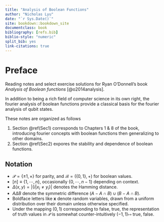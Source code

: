 ```yaml
---
title: "Analysis of Boolean Functions"
author: "Nicholas Lyu"
date: "`r Sys.Date()`"
site: bookdown::bookdown_site
documentclass: book
bibliography: [refs.bib]
biblio-style: "numeric"
split_bib: yes
link-citations: true
---
```


\usepackage{cancel}
\newcommand{\pd}[1]{\partial_{#1}}

\newcommand{\mbb}{\mathbb}
\newcommand{\mbf}{\mathbf}
\newcommand{\mrm}{\mathrm}
\newcommand{\mca}{\mathcal}
\newcommand{\mfk}{\mathfrak}

\newcommand{\tr}{\mrm{tr}} 
\newcommand{\df}{\dfrac}
\newcommand{\la}{\langle}
\newcommand{\ra}{\rangle}
\newcommand{\dag}{\dagger}

\newcommand{\Cl}{\mca C}
\newcommand{\Gr}{\mca G}
\newcommand{\Pf}{\mrm{Pf}}
\newcommand{\Pa}{\mca P}

\newcommand{\poly}{\mrm{poly}}
\newcommand{\B}{\mca B}
\newcommand{\P}{\mca P}
\newcommand{\R}{\mbb R}
\newcommand{\C}{\mbb C}
\newcommand{\F}{\mbb F}
\newcommand{\sgn}{\mrm{sgn}}

\newcommand{\Exp}{\mbb E}
\newcommand{\Var}{\mrm{Var}}
\newcommand{\Cov}{\mrm{Cov}}
\newcommand{\dist}{\mrm{dist}}
\newcommand{\maj}{\mrm{Maj}}
\newcommand{\Tribes}{\mrm{Tribes}}
\newcommand{\Inf}{\mrm{Inf}}



# Preface {-}
Reading notes and select exercise solutions for 
Ryan O'Donnell's book _Analysis of Boolean functions_ 
[@o2014analysis]. 

In addition to being a rich field of computer science in its own right, 
the fourier analysis of boolean functions provide a classical basis 
for the fourier analysis of qubit states. 

These notes are organized as follows

1. Section \@ref(Sec1) corresponds to Chapters 1 & 8 of the book, introducing 
    fourier concepts with boolean functions then generalizing to other domains. 
2. Section \@ref(Sec2) expores the stability and dependence of boolean functions. 

## Notation {-}

- $\P=\{\pm 1, \times\}$ for parity, and $\B=(\{0, 1\}, +)$ for boolean values.  
- $[n] \equiv \{1, \cdots, n\}$, occasionally $\{0, \cdots, n-1\}$ depending 
    on context. 
- $\Delta(x, y)=|\{i|x_i\neq y_i\}|$ denotes the Hamming distance. 
- $A\Delta B$ denote the symmetric difference $(A-A\cap B)\cup (B-A\cap B)$. 
- Boldface letters like $\mbf x$ denote random variables, drawn from a uniform 
    distribution over their domain unless otherwise specified. 
- Under the mapping $(0, 1)$ corresponding to false, true, the representation of 
    truth values in $\P$ is somewhat counter-intuitively $(-1, 1)\mapsto$ true, false. 